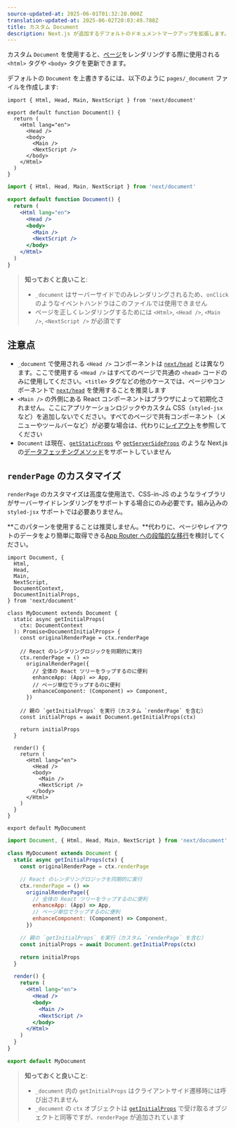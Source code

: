 ```yaml
---
source-updated-at: 2025-06-01T01:32:20.000Z
translation-updated-at: 2025-06-02T20:03:49.788Z
title: カスタム Document
description: Next.js が追加するデフォルトのドキュメントマークアップを拡張します。
---
```


カスタム `Document` を使用すると、[ページ](/docs/pages/building-your-application/routing/pages-and-layouts)をレンダリングする際に使用される `<html>` タグや `<body>` タグを更新できます。

デフォルトの `Document` を上書きするには、以下のように `pages/_document` ファイルを作成します:

```tsx filename="pages/_document.tsx" switcher
import { Html, Head, Main, NextScript } from 'next/document'

export default function Document() {
  return (
    <Html lang="en">
      <Head />
      <body>
        <Main />
        <NextScript />
      </body>
    </Html>
  )
}
```

```jsx filename="pages/_document.jsx" switcher
import { Html, Head, Main, NextScript } from 'next/document'

export default function Document() {
  return (
    <Html lang="en">
      <Head />
      <body>
        <Main />
        <NextScript />
      </body>
    </Html>
  )
}
```

> **知っておくと良いこと**:
>
> - `_document` はサーバーサイドでのみレンダリングされるため、`onClick` のようなイベントハンドラはこのファイルでは使用できません
> - ページを正しくレンダリングするためには `<Html>`, `<Head />`, `<Main />`, `<NextScript />` が必須です

## 注意点

- `_document` で使用される `<Head />` コンポーネントは [`next/head`](/docs/pages/api-reference/components/head) とは異なります。ここで使用する `<Head />` はすべてのページで共通の `<head>` コードのみに使用してください。`<title>` タグなどの他のケースでは、ページやコンポーネントで [`next/head`](/docs/pages/api-reference/components/head) を使用することを推奨します
- `<Main />` の外側にある React コンポーネントはブラウザによって初期化されません。ここにアプリケーションロジックやカスタム CSS（`styled-jsx` など）を追加しないでください。すべてのページで共有コンポーネント（メニューやツールバーなど）が必要な場合は、代わりに[レイアウト](/docs/pages/building-your-application/routing/pages-and-layouts#layout-pattern)を参照してください
- `Document` は現在、[`getStaticProps`](/docs/pages/building-your-application/data-fetching/get-static-props) や [`getServerSideProps`](/docs/pages/building-your-application/data-fetching/get-server-side-props) のような Next.js の[データフェッチングメソッド](/docs/pages/building-your-application/data-fetching)をサポートしていません

## `renderPage` のカスタマイズ

`renderPage` のカスタマイズは高度な使用法で、CSS-in-JS のようなライブラリがサーバーサイドレンダリングをサポートする場合にのみ必要です。組み込みの `styled-jsx` サポートでは必要ありません。

**このパターンを使用することは推奨しません。**代わりに、ページやレイアウトのデータをより簡単に取得できる[App Router への段階的な移行](/docs/app/guides/migrating/app-router-migration)を検討してください。

```tsx filename="pages/_document.tsx" switcher
import Document, {
  Html,
  Head,
  Main,
  NextScript,
  DocumentContext,
  DocumentInitialProps,
} from 'next/document'

class MyDocument extends Document {
  static async getInitialProps(
    ctx: DocumentContext
  ): Promise<DocumentInitialProps> {
    const originalRenderPage = ctx.renderPage

    // React のレンダリングロジックを同期的に実行
    ctx.renderPage = () =>
      originalRenderPage({
        // 全体の React ツリーをラップするのに便利
        enhanceApp: (App) => App,
        // ページ単位でラップするのに便利
        enhanceComponent: (Component) => Component,
      })

    // 親の `getInitialProps` を実行（カスタム `renderPage` を含む）
    const initialProps = await Document.getInitialProps(ctx)

    return initialProps
  }

  render() {
    return (
      <Html lang="en">
        <Head />
        <body>
          <Main />
          <NextScript />
        </body>
      </Html>
    )
  }
}

export default MyDocument
```

```jsx filename="pages/_document.jsx" switcher
import Document, { Html, Head, Main, NextScript } from 'next/document'

class MyDocument extends Document {
  static async getInitialProps(ctx) {
    const originalRenderPage = ctx.renderPage

    // React のレンダリングロジックを同期的に実行
    ctx.renderPage = () =>
      originalRenderPage({
        // 全体の React ツリーをラップするのに便利
        enhanceApp: (App) => App,
        // ページ単位でラップするのに便利
        enhanceComponent: (Component) => Component,
      })

    // 親の `getInitialProps` を実行（カスタム `renderPage` を含む）
    const initialProps = await Document.getInitialProps(ctx)

    return initialProps
  }

  render() {
    return (
      <Html lang="en">
        <Head />
        <body>
          <Main />
          <NextScript />
        </body>
      </Html>
    )
  }
}

export default MyDocument
```

> **知っておくと良いこと**:
>
> - `_document` 内の `getInitialProps` はクライアントサイド遷移時には呼び出されません
> - `_document` の `ctx` オブジェクトは [`getInitialProps`](/docs/pages/api-reference/functions/get-initial-props#context-object) で受け取るオブジェクトと同等ですが、`renderPage` が追加されています